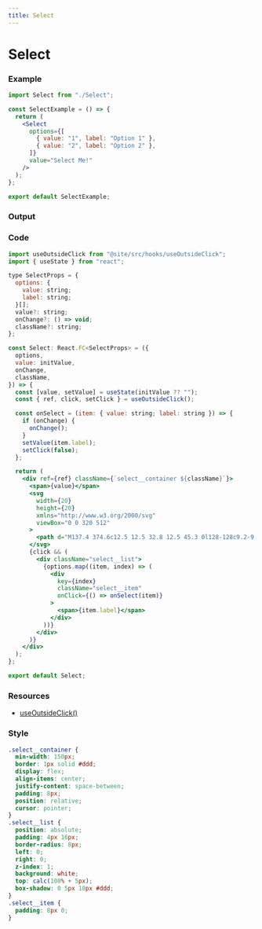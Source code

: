 ```yaml
---
title: Select
---
```



# Select

### Example

```jsx
import Select from "./Select";

const SelectExample = () => {
  return (
    <Select
      options={[
        { value: "1", label: "Option 1" },
        { value: "2", label: "Option 2" },
      ]}
      value="Select Me!"
    />
  );
};

export default SelectExample;
```

### Output

<SelectExample />

### Code

```jsx title="Select/index.tsx"
import useOutsideClick from "@site/src/hooks/useOutsideClick";
import { useState } from "react";

type SelectProps = {
  options: {
    value: string;
    label: string;
  }[];
  value?: string;
  onChange?: () => void;
  className?: string;
};

const Select: React.FC<SelectProps> = ({
  options,
  value: initValue,
  onChange,
  className,
}) => {
  const [value, setValue] = useState(initValue ?? "");
  const { ref, click, setClick } = useOutsideClick();

  const onSelect = (item: { value: string; label: string }) => {
    if (onChange) {
      onChange();
    }
    setValue(item.label);
    setClick(false);
  };

  return (
    <div ref={ref} className={`select__container ${className}`}>
      <span>{value}</span>
      <svg
        width={20}
        height={20}
        xmlns="http://www.w3.org/2000/svg"
        viewBox="0 0 320 512"
      >
        <path d="M137.4 374.6c12.5 12.5 32.8 12.5 45.3 0l128-128c9.2-9.2 11.9-22.9 6.9-34.9s-16.6-19.8-29.6-19.8L32 192c-12.9 0-24.6 7.8-29.6 19.8s-2.2 25.7 6.9 34.9l128 128z" />
      </svg>
      {click && (
        <div className="select__list">
          {options.map((item, index) => (
            <div
              key={index}
              className="select__item"
              onClick={() => onSelect(item)}
            >
              <span>{item.label}</span>
            </div>
          ))}
        </div>
      )}
    </div>
  );
};

export default Select;
```

### Resources

- [useOutsideClick()](/docs/react/hooks/useOutsideClick())

### Style

```css
.select__container {
  min-width: 150px;
  border: 1px solid #ddd;
  display: flex;
  align-items: center;
  justify-content: space-between;
  padding: 8px;
  position: relative;
  cursor: pointer;
}
.select__list {
  position: absolute;
  padding: 4px 16px;
  border-radius: 8px;
  left: 0;
  right: 0;
  z-index: 1;
  background: white;
  top: calc(100% + 5px);
  box-shadow: 0 5px 10px #ddd;
}
.select__item {
  padding: 8px 0;
}
```